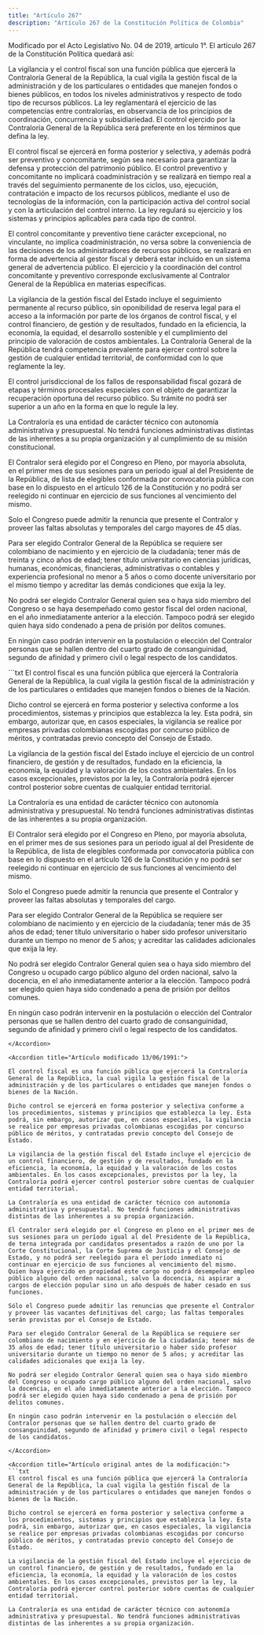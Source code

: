 ```yaml
---
title: "Artículo 267"
description: "Artículo 267 de la Constitución Política de Colombia"
---
```

<Warning>Modificado por el Acto Legislativo No. 04 de 2019, artículo 1°. El artículo 267 de la Constitución Política quedará así: </Warning>

La vigilancia y el control fiscal son una función pública que ejercerá la Contraloría General de la República, la cual vigila la gestión fiscal de la administración y de los particulares o entidades que manejen fondos o bienes públicos, en todos los niveles administrativos y respecto de todo tipo de recursos públicos. La ley reglamentará el ejercicio de las competencias entre contralorías, en observancia de los principios de coordinación, concurrencia y subsidiariedad. El control ejercido por la Contraloría General de la República será preferente en los términos que defina la ley.

El control fiscal se ejercerá en forma posterior y selectiva, y además podrá ser preventivo y concomitante, según sea necesario para garantizar la defensa y protección del patrimonio público. El control preventivo y concomitante no implicará coadministración y se realizará en tiempo real a través del seguimiento permanente de los ciclos, uso, ejecución, contratación e impacto de los recursos públicos, mediante el uso de tecnologías de la información, con la participación activa del control social y con la articulación del control interno. La ley regulará su ejercicio y los sistemas y principios aplicables para cada tipo de control.

El control concomitante y preventivo tiene carácter excepcional, no vinculante, no implica coadministración, no versa sobre la conveniencia de las decisiones de los administradores de recursos públicos, se realizará en forma de advertencia al gestor fiscal y deberá estar incluido en un sistema general de advertencia público. El ejercicio y la coordinación del control concomitante y preventivo corresponde exclusivamente al Contralor General de la República en materias específicas.

La vigilancia de la gestión fiscal del Estado incluye el seguimiento permanente al recurso público, sin oponibilidad de reserva legal para el acceso a la información por parte de los órganos de control fiscal, y el control financiero, de gestión y de resultados, fundado en la eficiencia, la economía, la equidad, el desarrollo sostenible y el cumplimiento del principio de valoración de costos ambientales. La Contraloría General de la República tendrá competencia prevalente para ejercer control sobre la gestión de cualquier entidad territorial, de conformidad con lo que reglamente la ley.

El control jurisdiccional de los fallos de responsabilidad fiscal gozará de etapas y términos procesales especiales con el objeto de garantizar la recuperación oportuna del recurso público. Su trámite no podrá ser superior a un año en la forma en que lo regule la ley.

La Contraloría es una entidad de carácter técnico con autonomía administrativa y presupuestal. No tendrá funciones administrativas distintas de las inherentes a su propia organización y al cumplimiento de su misión constitucional.

El Contralor será elegido por el Congreso en Pleno, por mayoría absoluta, en el primer mes de sus sesiones para un periodo igual al del Presidente de la República, de lista de elegibles conformada por convocatoria pública con base en lo dispuesto en el artículo 126 de la Constitución y no podrá ser reelegido ni continuar en ejercicio de sus funciones al vencimiento del mismo.

Solo el Congreso puede admitir la renuncia que presente el Contralor y proveer las faltas absolutas y temporales del cargo mayores de 45 días.

Para ser elegido Contralor General de la República se requiere ser colombiano de nacimiento y en ejercicio de la ciudadanía; tener más de treinta y cinco años de edad; tener título universitario en ciencias jurídicas, humanas, económicas, financieras, administrativas o contables y experiencia profesional no menor a 5 años o como docente universitario por el mismo tiempo y acreditar las demás condiciones que exija la ley.

No podrá ser elegido Contralor General quien sea o haya sido miembro del Congreso o se haya desempeñado como gestor fiscal del orden nacional, en el año inmediatamente anterior a la elección. Tampoco podrá ser elegido quien haya sido condenado a pena de prisión por delitos comunes. 

En ningún caso podrán intervenir en la postulación o elección del Contralor personas que se hallen dentro del cuarto grado de consanguinidad, segundo de afinidad y primero civil o legal respecto de los candidatos.

<Accordion title="Artículo Modificado por el Acto Legislativo No. 02 de 2015, artículo 22°. [Modifíquense los incisos quinto y sexto d]el artículo 267 de la Constitución Política [los cuales] quedará[n] así:">
```txt
El control fiscal es una función pública que ejercerá la Contraloría General de la República, la cual vigila la gestión fiscal de la administración y de los particulares o entidades que manejen fondos o bienes de la Nación.

Dicho control se ejercerá en forma posterior y selectiva conforme a los procedimientos, sistemas y principios que establezca la ley. Esta podrá, sin embargo, autorizar que, en casos especiales, la vigilancia se realice por empresas privadas colombianas escogidas por concurso público de méritos, y contratadas previo concepto del Consejo de Estado.

La vigilancia de la gestión fiscal del Estado incluye el ejercicio de un control financiero, de gestión y de resultados, fundado en la eficiencia, la economía, la equidad y la valoración de los costos ambientales. En los casos excepcionales, previstos por la ley, la Contraloría podrá ejercer control posterior sobre cuentas de cualquier entidad territorial.

La Contraloría es una entidad de carácter técnico con autonomía administrativa y presupuestal. No tendrá funciones administrativas distintas de las inherentes a su propia organización.

El Contralor será elegido por el Congreso en Pleno, por mayoría absoluta, en el primer mes de sus sesiones para un periodo igual al del Presidente de la República, de lista de elegibles conformada por convocatoria pública con base en lo dispuesto en el artículo 126 de la Constitución y no podrá ser reelegido ni continuar en ejercicio de sus funciones al vencimiento del mismo.

Solo el Congreso puede admitir la renuncia que presente el Contralor y proveer las faltas absolutas y temporales del cargo.
 
Para ser elegido Contralor General de la República se requiere ser colombiano de nacimiento y en ejercicio de la ciudadanía; tener más de 35 años de edad; tener título universitario o haber sido profesor universitario durante un tiempo no menor de 5 años; y acreditar las calidades adicionales que exija la ley.

No podrá ser elegido Contralor General quien sea o haya sido miembro del Congreso u ocupado cargo público alguno del orden nacional, salvo la docencia, en el año inmediatamente anterior a la elección. Tampoco podrá ser elegido quien haya sido condenado a pena de prisión por delitos comunes. 

En ningún caso podrán intervenir en la postulación o elección del Contralor personas que se hallen dentro del cuarto grado de consanguinidad, segundo de afinidad y primero civil o legal respecto de los candidatos.
```
</Accordion>

<Accordion title="Artículo modificado 13/06/1991:">

El control fiscal es una función pública que ejercerá la Contraloría General de la República, la cual vigila la gestión fiscal de la administración y de los particulares o entidades que manejen fondos o bienes de la Nación.

Dicho control se ejercerá en forma posterior y selectiva conforme a los procedimientos, sistemas y principios que establezca la ley. Esta podrá, sin embargo, autorizar que, en casos especiales, la vigilancia se realice por empresas privadas colombianas escogidas por concurso público de méritos, y contratadas previo concepto del Consejo de Estado.

La vigilancia de la gestión fiscal del Estado incluye el ejercicio de un control financiero, de gestión y de resultados, fundado en la eficiencia, la economía, la equidad y la valoración de los costos ambientales. En los casos excepcionales, previstos por la ley, la Contraloría podrá ejercer control posterior sobre cuentas de cualquier entidad territorial.

La Contraloría es una entidad de carácter técnico con autonomía administrativa y presupuestal. No tendrá funciones administrativas distintas de las inherentes a su propia organización.

El Contralor será elegido por el Congreso en pleno en el primer mes de sus sesiones para un período igual al del Presidente de la República, de terna integrada por candidatos presentados a razón de uno por la Corte Constitucional, la Corte Suprema de Justicia y el Consejo de Estado, y no podrá ser reelegido para el período inmediato ni continuar en ejercicio de sus funciones al vencimiento del mismo. Quien haya ejercido en propiedad este cargo no podrá desempeñar empleo público alguno del orden nacional, salvo la docencia, ni aspirar a cargos de elección popular sino un año después de haber cesado en sus funciones.

Sólo el Congreso puede admitir las renuncias que presente el Contralor y proveer las vacantes definitivas del cargo; las faltas temporales serán provistas por el Consejo de Estado.

Para ser elegido Contralor General de la República se requiere ser colombiano de nacimiento y en ejercicio de la ciudadanía; tener más de 35 años de edad; tener título universitario o haber sido profesor universitario durante un tiempo no menor de 5 años; y acreditar las calidades adicionales que exija la ley.

No podrá ser elegido Contralor General quien sea o haya sido miembro del Congreso u ocupado cargo público alguno del orden nacional, salvo la docencia, en el año inmediatamente anterior a la elección. Tampoco podrá ser elegido quien haya sido condenado a pena de prisión por delitos comunes. 

En ningún caso podrán intervenir en la postulación o elección del Contralor personas que se hallen dentro del cuarto grado de consanguinidad, segundo de afinidad y primero civil o legal respecto de los candidatos. 

</Accordion>

<Accordion title="Artículo original antes de la modificación:">
```txt
El control fiscal es una función pública que ejercerá la Contraloría General de la República, la cual vigila la gestión fiscal de la administración y de los particulares o entidades que manejen fondos o bienes de la Nación.

Dicho control se ejercerá en forma posterior y selectiva conforme a los procedimientos, sistemas y principios que establezca la ley. Esta podrá, sin embargo, autorizar que, en casos especiales, la vigilancia se realice por empresas privadas colombianas escogidas por concurso público de méritos, y contratadas previo concepto del Consejo de Estado.

La vigilancia de la gestión fiscal del Estado incluye el ejercicio de un control financiero, de gestión y de resultados, fundado en la eficiencia, la economía, la equidad y la valoración de los costos ambientales. En los casos excepcionales, previstos por la ley, la Contraloría podrá ejercer control posterior sobre cuentas de cualquier entidad territorial.

La Contraloría es una entidad de carácter técnico con autonomía administrativa y presupuestal. No tendrá funciones administrativas distintas de las inherentes a su propia organización.
```
</Accordion>
